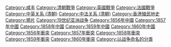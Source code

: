 {{Commons category|Second Opium War}}
{{Catmore}}

[[Category:咸丰|Category:咸丰]]
[[Category:清朝戰爭|Category:清朝戰爭]]
[[Category:英國戰爭|Category:英國戰爭]]
[[Category:法國戰爭|Category:法國戰爭]]
[[Category:中英关系_(清朝)|Category:中英关系 (清朝)]]
[[Category:中法关系_(清朝)|Category:中法关系 (清朝)]]
[[Category:香港殖民地史|Category:香港殖民地史]]
[[Category:鴉片|Category:鴉片]]
[[Category:19世纪亚洲战争|Category:19世纪亚洲战争]]
[[Category:1856年中國|Category:1856年中國]]
[[Category:1857年中國|Category:1857年中國]]
[[Category:1858年中國|Category:1858年中國]]
[[Category:1859年中國|Category:1859年中國]]
[[Category:1860年中國|Category:1860年中國]]
[[Category:1856年衝突|Category:1856年衝突]]
[[Category:1857年衝突|Category:1857年衝突]]
[[Category:1858年衝突|Category:1858年衝突]]
[[Category:1859年衝突|Category:1859年衝突]]
[[Category:1860年衝突|Category:1860年衝突]]
[[Category:以战争命名的分类|Category:以战争命名的分类]]